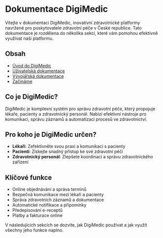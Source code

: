 # Dokumentace DigiMedic

Vítejte v dokumentaci DigiMedic, inovativní zdravotnické platformy navržené pro poskytovatele zdravotní péče v České republice. Tato dokumentace je rozdělena do několika sekcí, které vám pomohou efektivně využívat naši platformu.

## Obsah

- [Úvod do DigiMedic](./uvod)
- [Uživatelská dokumentace](./uzivatelska-dokumentace)
- [Vývojářská dokumentace](./vyvojarska-dokumentace)
- [Začínáme](./zaciname)

## Co je DigiMedic?

DigiMedic je komplexní systém pro správu zdravotní péče, který propojuje lékaře, pacienty a zdravotnický personál. Nabízí efektivní nástroje pro komunikaci, správu záznamů a automatizaci procesů ve zdravotnictví.

## Pro koho je DigiMedic určen?

- **Lékaři**: Zefektivněte svou praxi a komunikaci s pacienty
- **Pacienti**: Získejte snadný přístup ke své zdravotní péči
- **Zdravotnický personál**: Zlepšete koordinaci a správu zdravotnického zařízení

## Klíčové funkce

- Online objednávání a správa termínů
- Bezpečná komunikace mezi lékaři a pacienty
- Správa zdravotních záznamů a dokumentace
- Automatické notifikace a připomínky
- Předepisování e-receptů
- Platby a fakturace online

V následujících sekcích se dozvíte, jak DigiMedic používat a jak využít všechny jeho funkce naplno.
